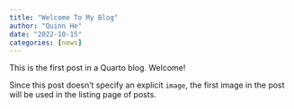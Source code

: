```yaml
---
title: "Welcome To My Blog"
author: "Quinn He"
date: "2022-10-15"
categories: [news]
---
```


This is the first post in a Quarto blog. Welcome!



Since this post doesn't specify an explicit `image`, the first image in the post will be used in the listing page of posts.
